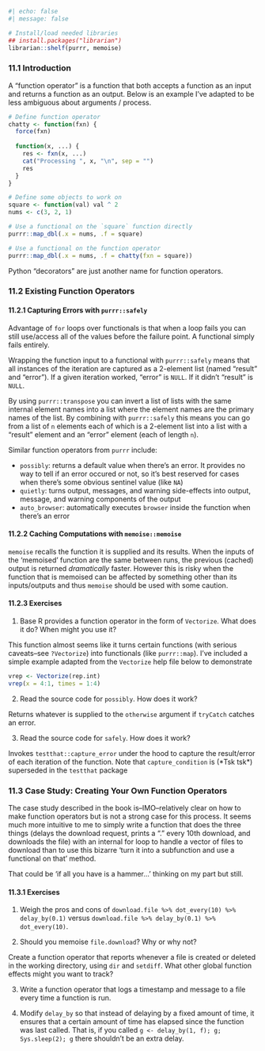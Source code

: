 
```r
#| echo: false
#| message: false

# Install/load needed libraries
## install.packages("librarian")
librarian::shelf(purrr, memoise)
```

### 11.1 Introduction

A "function operator" is a function that both accepts a function as an input and returns a function as an output. Below is an example I've adapted to be less ambiguous about arguments / process.

```r

# Define function operator
chatty <- function(fxn) {
  force(fxn)
  
  function(x, ...) {
    res <- fxn(x, ...)
    cat("Processing ", x, "\n", sep = "")
    res
  }
}

# Define some objects to work on
square <- function(val) val ^ 2
nums <- c(3, 2, 1)

# Use a functional on the `square` function directly
purrr::map_dbl(.x = nums, .f = square)

# Use a functional on the function operator
purrr::map_dbl(.x = nums, .f = chatty(fxn = square))
```

Python "decorators" are just another name for function operators.

### 11.2 Existing Function Operators

#### 11.2.1 Capturing Errors with `purrr::safely`

Advantage of `for` loops over functionals is that when a loop fails you can still use/access all of the values before the failure point. A functional simply fails entirely.

Wrapping the function input to a functional with `purrr::safely` means that all instances of the iteration are captured as a 2-element list (named "result" and "error"). If a given iteration worked, "error" is `NULL`. If it didn't "result" is `NULL`.

By using `purrr::transpose` you can invert a list of lists with the same internal element names into a list where the element names are the primary names of the list. By combining with `purrr::safely` this means you can go from a list of `n` elements each of which is a 2-element list into a list with a "result" element and an "error" element (each of length `n`).

Similar function operators from `purrr` include:

- `possibly`: returns a default value when there's an error. It provides no way to tell if an error occured or not, so it's best reserved for cases when there's some obvious sentinel value (like `NA`)
- `quietly`: turns output, messages, and warning side-effects into output, message, and warning components of the output
- `auto_browser`: automatically executes `browser` inside the function when there's an error

#### 11.2.2 Caching Computations with `memoise::memoise`

`memoise` recalls the function it is supplied and its results. When the inputs of the 'memoised' function are the same between runs, the previous (cached) output is returned _dramatically_ faster. However this is risky when the function that is memoised can be affected by something other than its inputs/outputs and thus `memoise` should be used with some caution.

#### 11.2.3 Exercises

1. Base R provides a function operator in the form of `Vectorize`. What does it do? When might you use it?

[This function almost seems like it turns certain functions (with serious caveats--see `?Vectorize`) into functionals (like `purrr::map`). I've included a simple example adapted from the `Vectorize` help file below to demonstrate]{.answer}

```r
vrep <- Vectorize(rep.int)
vrep(x = 4:1, times = 1:4)
```

2. Read the source code for `possibly`. How does it work?

[Returns whatever is supplied to the `otherwise` argument if `tryCatch` catches an error.]{.answer}

3. Read the source code for `safely`. How does it work?

[Invokes `testthat::capture_error` under the hood to capture the result/error of each iteration of the function. Note that `capture_condition` is (\*Tsk tsk\*) superseded in the `testthat` package]{.answer}

### 11.3 Case Study: Creating Your Own Function Operators

The case study described in the book is--IMO--relatively clear on how to make function operators but is not a strong case for this process. It seems much more intuitive to me to simply write a function that does the three things (delays the download request, prints a "." every 10th download, and downloads the file) with an internal for loop to handle a vector of files to download than to use this bizarre 'turn it into a subfunction and use a functional on that' method.

That could be 'if all you have is a hammer...' thinking on my part but still.

#### 11.3.1 Exercises

1. Weigh the pros and cons of `download.file %>% dot_every(10) %>% delay_by(0.1)` versus `download.file %>% delay_by(0.1) %>% dot_every(10)`.

2. Should you memoise `file.download`? Why or why not?

Create a function operator that reports whenever a file is created or deleted in the working directory, using `dir` and `setdiff`. What other global function effects might you want to track?

3. Write a function operator that logs a timestamp and message to a file every time a function is run.

4. Modify `delay_by` so that instead of delaying by a fixed amount of time, it ensures that a certain amount of time has elapsed since the function was last called. That is, if you called `g <- delay_by(1, f); g; Sys.sleep(2); g` there shouldn't be an extra delay.
